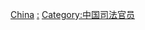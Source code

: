 {{Commonscat|Judges from China}}

[[Category:各国法官|China]]
[[Category:中国法院|:]]
[[Category:中国司法官员|Category:中国司法官员]]